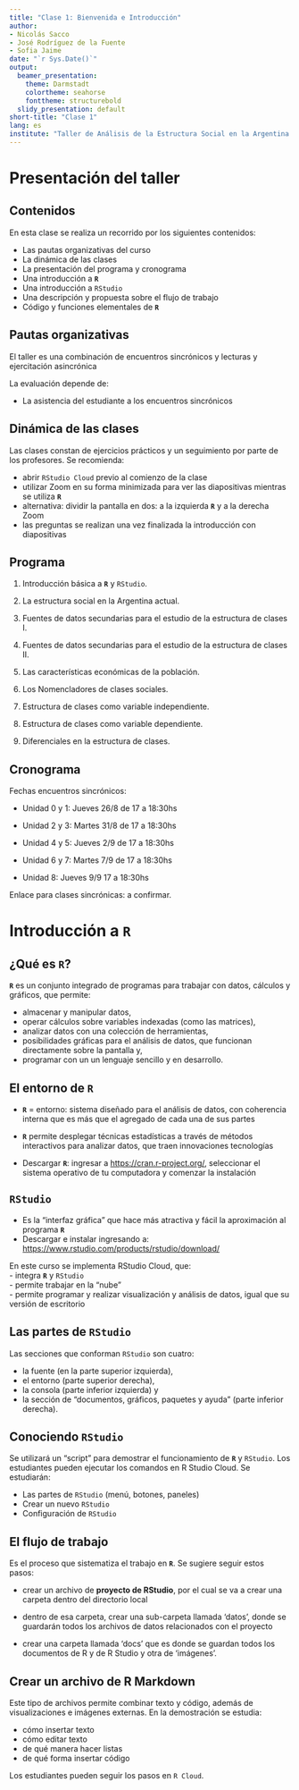 ```yaml
---
title: "Clase 1: Bienvenida e Introducción"
author:
- Nicolás Sacco
- José Rodríguez de la Fuente
- Sofia Jaime
date: "`r Sys.Date()`"
output:
  beamer_presentation:
    theme: Darmstadt
    colortheme: seahorse
    fonttheme: structurebold
  slidy_presentation: default
short-title: "Clase 1"
lang: es
institute: "Taller de Análisis de la Estructura Social en la Argentina Contemporánea \nMaestría en Generación y Análisis de Información Estadística (UNTREF)" 
---
```


# Presentación del taller

## Contenidos  

En esta clase se realiza un recorrido por los siguientes contenidos:

- Las pautas organizativas del curso
- La dinámica de las clases
- La presentación del programa y cronograma
- Una introducción a **`R`**
- Una introducción a `RStudio`
- Una descripción y propuesta sobre el flujo de trabajo
- Código y funciones elementales de **`R`**  


## Pautas organizativas  

El taller es una combinación de encuentros sincrónicos y lecturas y ejercitación asincrónica

La evaluación depende de:  

- La asistencia del estudiante a los encuentros sincrónicos  


## Dinámica de las clases  

Las clases constan de ejercicios prácticos y un seguimiento por parte de los profesores. Se recomienda: 

- abrir `RStudio Cloud` previo al comienzo de la clase  
- utilizar Zoom en su forma minimizada para ver las diapositivas mientras se utiliza **`R`**  
- alternativa: dividir la pantalla en dos: a la izquierda **`R`** y a la derecha Zoom  
- las preguntas se realizan una vez finalizada la introducción con diapositivas 


## Programa  

1. Introducción básica a **`R`** y `RStudio`.

2. La estructura social en la Argentina actual.

3. Fuentes de datos secundarias para el estudio de la estructura de clases I.

4. Fuentes de datos secundarias para el estudio de la estructura de clases II.

5. Las características económicas de la población.

6. Los Nomencladores de clases sociales.

7. Estructura de clases como variable independiente.

8. Estructura de clases como variable dependiente.

9. Diferenciales en la estructura de clases.


## Cronograma  

Fechas encuentros sincrónicos:

- Unidad 0 y 1: Jueves 26/8 de 17 a 18:30hs  

- Unidad 2 y 3: Martes 31/8 de 17 a 18:30hs  

- Unidad 4 y 5: Jueves 2/9 de 17 a 18:30hs  

- Unidad 6 y 7: Martes 7/9 de 17 a 18:30hs  

- Unidad 8: Jueves 9/9 17 a 18:30hs   

Enlace para clases sincrónicas: a confirmar.  


# Introducción a **`R`**  

## ¿Qué es **`R`**?  

**`R`** es un conjunto integrado de programas para trabajar con datos, cálculos y gráficos, que permite:  

- almacenar y manipular datos,  
- operar cálculos sobre variables indexadas (como las matrices),  
- analizar datos con una colección de herramientas,  
- posibilidades gráficas para el análisis de datos, que funcionan directamente sobre la pantalla y,  
- programar con un un lenguaje sencillo y en desarrollo.  


## El entorno de **`R`**  

- **`R`** = entorno: sistema diseñado para el análisis de datos, con coherencia interna que es más que el agregado de cada una de sus partes  

- **`R`** permite desplegar técnicas estadísticas a través de métodos interactivos para analizar datos, que traen innovaciones tecnologías  

- Descargar **`R`**: ingresar a <https://cran.r-project.org/>, seleccionar el sistema operativo de tu computadora y comenzar la instalación  


## `RStudio`

- Es la "interfaz gráfica" que hace más atractiva y fácil la aproximación al programa **`R`**  
- Descargar e instalar ingresando a: <https://www.rstudio.com/products/rstudio/download/>  

En este curso se implementa RStudio Cloud, que:  
- integra **`R`** y `RStudio`  
- permite trabajar en la "nube"  
- permite programar y realizar visualización y análisis de datos, igual que su versión de escritorio  


## Las partes de `RStudio`

Las secciones que conforman `RStudio` son cuatro:  

- la fuente (en la parte superior izquierda),  
- el entorno (parte superior derecha),  
- la consola (parte inferior izquierda) y  
- la sección de "documentos, gráficos, paquetes y ayuda" (parte inferior derecha).  


## Conociendo `RStudio`

Se utilizará un "script" para demostrar el funcionamiento de **`R`** y `RStudio`. Los estudiantes pueden ejecutar los comandos en R Studio Cloud. Se estudiarán:  

- Las partes de `RStudio` (menú, botones, paneles)  
- Crear un nuevo `RStudio`  
- Configuración de `RStudio`  


## El flujo de trabajo

Es el proceso que sistematiza el trabajo en **`R`**. Se sugiere seguir estos pasos:

- crear un archivo de **proyecto de RStudio**, por el cual se va a crear una carpeta dentro del directorio local  

- dentro de esa carpeta, crear una sub-carpeta llamada 'datos', donde se guardarán todos los archivos de datos relacionados con el proyecto  

- crear una carpeta llamada 'docs' que es donde se guardan todos los documentos de R y de R Studio y otra de 'imágenes'.  


## Crear un archivo de R Markdown

Este tipo de archivos permite combinar texto y código, además de visualizaciones e imágenes externas. En la demostración se estudia:  

- cómo insertar texto  
- cómo editar texto  
- de qué manera hacer listas  
- de qué forma insertar código  

Los estudiantes pueden seguir los pasos en `R Cloud`.



